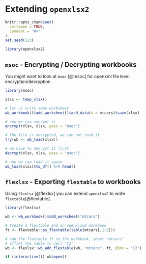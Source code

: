 # Extending `openxlsx2`

```r
knitr::opts_chunk$set(
  collapse = TRUE,
  comment = "#>"
)
set.seed(123)
```

```r
library(openxlsx2)
```

## `msoc` - Encrypting / Decrypting workbooks

You might want to look at `msoc` [@msoc] for openxml file level encryption/decryption.

```r
library(msoc)

xlsx <- temp_xlsx()

# let us write some worksheet
wb_workbook()$add_worksheet()$add_data(x = mtcars)$save(xlsx)

# now we can encrypt it
encrypt(xlsx, xlsx, pass = "msoc")

# the file is encrypted, we can not read it
try(wb <- wb_load(xlsx))

# we have to decrypt it first
decrypt(xlsx, xlsx, pass = "msoc")

# now we can load it again
wb_load(xlsx)$to_df() %>% head()
```

## `flexlsx` - Exporting `flextable` to workbooks

Using `flexlsx` [@flexlsx] you can extend `openxlsx2` to write `flextable`[@flextable].

```r
library(flexlsx)

wb <- wb_workbook()$add_worksheet("mtcars")

# Create a flextable and an openxlsx2 workbook
ft <- flextable::as_flextable(table(mtcars[,1:2]))

# add the flextable ft to the workbook, sheet "mtcars"
# offset the table to cell 'C2'
wb <- flexlsx::wb_add_flextable(wb, "mtcars", ft, dims = "C2")

if (interactive()) wb$open()
```
